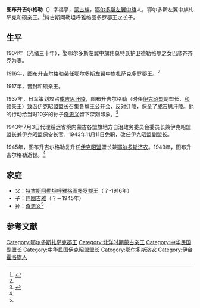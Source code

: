 '''图布升吉尔格勒'''（{{bd|1888年||1949年|}}）字福亭，[[蒙古族|蒙古族]]，[[鄂尔多斯左翼中旗|鄂尔多斯左翼中旗]]人，鄂尔多斯左翼中旗札萨克和硕亲王。<ref name=cjsh>{{Cite web |url=http://www.cjshl.com/news/view/79 |title=陵寝管理官员济农，成吉思汗陵，2007-08-26 |access-date=2013-06-05 |archive-url=https://web.archive.org/web/20140714165629/http://www.cjshl.com/news/view/79 |archive-date=2014-07-14 |dead-url=yes }}</ref>特古斯阿勒坦呼雅格图多罗郡王之长子。

==生平==

1904年（光绪三十年），娶鄂尔多斯左翼中旗伟莫特氏护卫德勒格尔之女巴彦齐齐克为妻。

1916年，图布升吉尔格勒袭任鄂尔多斯左翼中旗札萨克多罗郡王。<ref name=cjsh/>

1917年，晋封和硕亲王。

1937年，日军策划攻占[[成吉思汗陵|成吉思汗陵]]，图布升吉尔格勒（时任[[伊克昭盟|伊克昭盟]]副盟长、[[和硕亲王|和硕亲王]]）致函[[伊克昭盟|伊克昭盟]]盟长召集各旗王公开会，反对迁陵，保全了成吉思汗陵。他的行动给当时10岁的孙子[[奇忠义|奇忠义]]留下深刻印象。<ref name=rb>{{Cite web |url=http://szb.northnews.cn/nmgrb/html/2011-02/24/content_807496.htm |title=奇忠义，内蒙古日报，2011年2月24日 |accessdate=2013年6月5日 |archive-date=2016年3月6日 |archive-url=https://web.archive.org/web/20160306010152/http://szb.northnews.cn/nmgrb/html/2011-02/24/content_807496.htm |dead-url=yes }}</ref>

1943年7月3日代理绥远省境内蒙古各盟旗地方自治政务委员会委员长兼伊克昭盟盟长兼伊克昭盟保安长官。1943年11月11日免职，改任伊克昭盟副盟长。

1945年，图布升吉尔格勒复升任[[伊克昭盟|伊克昭盟]]盟长兼[[鄂尔多斯济农|鄂尔多斯济农]]。1949年，图布升吉尔格勒逝世。<ref name=cjsh/>

==家庭==
*父：[[特古斯阿勒坦呼雅格图多罗郡王|特古斯阿勒坦呼雅格图多罗郡王]]（？-1916年）
*子：[[巴图吉雅|巴图吉雅]]（？－1945年）
*孙：[[奇忠义|奇忠义]]<ref name=cjsh/>

==参考文献==
{{reflist}}

{{伊克昭盟盟长|ROC}}
[[Category:鄂尔多斯扎萨克郡王|Category:鄂尔多斯扎萨克郡王]]
[[Category:北洋时期蒙古亲王|Category:北洋时期蒙古亲王]]
[[Category:中华民国副盟长|Category:中华民国副盟长]]
[[Category:中华民国伊克昭盟盟长|Category:中华民国伊克昭盟盟长]]
[[Category:鄂尔多斯济农|Category:鄂尔多斯济农]]
[[Category:伊金霍洛旗人|Category:伊金霍洛旗人]]